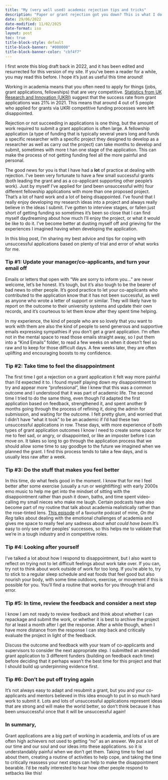 ```yaml
---
title: "My (very well used) academic rejection tips and tricks"
description: "Paper or grant rejection got you down? This is what I do to get over the slump."
date: 29/06/2022
date-modified: 11/02/2025
date-format: iso
layout: post
toc: true
title-block-style: default
title-block-banner: "#000000"
title-block-banner-color: "cbf4f7"
---
```


::: {.callout-note}

I first wrote this blog draft back in 2022, and it has been edited and
resurrected for this version of my site. If you've been a reader for a
while, you may read this before. I hope it's just as
useful this time around!

:::


Working in academia means that you often need to apply for things 
(jobs, grant applications, fellowships) that are very competitive. 
[Statistics from UK Research and Innovation (UKRI)](https://www.timeshighereducation.com/news/ukri-success-rates-fall-grant-applications-ramp#:~:text=According%20to%20the%20latest%20figures,per%20cent%20the%20year%20before.) suggest that the success rate from grant applications was 21% in 2021. This means that around 4 out 
of 5 people who applied for grants via UKRI competitive funding 
processes were left disappointed. 



Rejection or not succeeding in applications is one thing, but the 
amount of work required to submit a grant application is often large.
A fellowship application (a type of funding that is typically several 
years long and funds a specific researcher with a specific project 
they designed to develop as a researcher as well as carry out the 
project) can take months to develop and submit, sometimes with more t
han one stage of the application. This can make the process of not 
getting funding feel all the more painful and personal.


The good news for you is that I have had a **lot** of practice at dealing 
with rejection. I've been very fortunate to have a few small successful 
grants (both leading the grant and as a co-applicant supporting other 
people's work). Just by myself I've applied for (and been unsuccessful
with) four different fellowship applications with more than one
proposed project. That's a lot of hard work and a lot of being 
disappointed. I've found that I really enjoy developing my research 
ideas into a project and always really believe in the ideas I submit. 
I've gotten to interview stages, or fallen just short of getting 
funding so sometimes it's been so close that I can find myself 
daydreaming about how much I'll enjoy the project, or what it would be like 
to do it.  I've become better at dusting myself off and grieving for 
the experiences I imagined having when developing the application. 


In this blog post, I'm sharing my best advice and tips for coping with 
unsuccessful applications based on plenty of trial and error of what works for me. 

### Tip #1: Update your manager/co-applicants, and turn your email off

Emails or letters that open with "We are sorry to inform you..." are 
never welcome, let's be honest. It's tough, but it's also tough to be 
the bearer of bad news to other people. It's good practice to let your 
co-applicants who contributed to the application know that it has not 
been successful, as well as anyone who wrote a letter of support or 
similar. They will likely have to report on the outcome to their 
university systems and update their own records, and it's courteous 
to let them know after they spent time helping. 

In my experience, the kind of people who are so lovely that you want
to work with them are also the kind of people to send generous and 
supportive emails expressing sympathies if you don't get a grant 
application. I'm often not in the mental space to read those emails 
straight away, so I put them into a "Kind Emails" folder, to read a 
few weeks on when it doesn't feel so raw and to keep for those difficult 
days. A few weeks later, they are often uplifting and encouraging boosts
to my confidence.


### Tip #2: Take time to feel the disappointment
The  first time I got a rejection on a grant application it felt way 
more painful than I'd expected it to. I found myself playing down my 
disappointment to try and appear more "professional", like I knew that 
this was a common outcome and I understood that it was part of academic 
life. The second time I tried to do the same thing, even though I'd 
adapted the first application based on feedback, strengthened it, and 
spent another 9 months going through the process of refining it, doing 
the admin for submission, and waiting for the outcome. I felt pretty 
glum, and worried that I didn't have "what it took" to be an academic 
if I'd had these two unsuccessful applications in row. These days, 
with more experience of both types of grant application outcomes I 
know I need to create some space for me to feel sad, or angry, or 
disappointed, or like an imposter before I can move on. It takes so 
long to go through the application process that we should allow some 
time to say goodbye to the future we imagined when we planned the grant.
I find this process tends to take a few days, and is usually less raw 
after a week.

### Tip #3: Do the stuff that makes you feel better
In this time, do what feels good in the moment. I know that for me I 
feel better after some exercise (usually a run or weightlifting) with 
early 2000s emo music to help me get into the mindset of sitting with 
the disappointment rather than push it down, baths, and time spent
video-calling my small nieces who make me laugh. Certain podcasts 
have also become part of my routine that talk about academia 
realistically rather than the rose-tinted lens. [This episode](https://onthereg.buzzsprout.com/1187141/episodes/5729434-everything-is-terrible-but-at-least-we-have-pandemic-homewares) 
of a favourite podcast of mine, *On the Reg* talks about dealing with 
the emotional challenges of academia and gives me space to really feel
any sadness about *what could have been*.It's easy to only see other 
peoples' successes, so this helps me to validate that we're in a tough
industry and in competitive roles. 

### Tip #4: Looking after yourself
I've talked a lot about how I respond to disappointment, but I also want
to reflect on trying not to let difficult feelings about work take over.
If you can, try not to think about work outside of work for too long.
If you're able to, try to stick to a regular sleep schedule and eat 
foods that feel good but also nourish your body, with some time 
outdoors, exercise, or movement if this is possible for you. You'll 
find a routine that works for you through trial and error. 


### Tip #5: In time, review the feedback and consider a next step
I know I am not ready to review feedback and think about whether I 
can repackage and submit the work, or whether it is best to archive 
the project for at least a month after I get the response. After a 
while though, when I have more distance from the response I can step 
back and critically evaluate the project in light of the feedback. 
 
Discuss the outcome and feedback with your team of co-applicants and 
supervisors to consider the next appropriate step. I submitted an 
amended grant application to 3 different funders (building on feedback each time) 
before deciding that it perhaps wasn't the best time for this project
and that I should build up underpinning evidence first.



### Tip #6: Don't be put off trying again
It's not always easy to adapt and resubmit a grant, but you and your 
co-applicants and mentors believed in this idea enough to put in so 
much hard work to submit it. Lots and lots of unsuccessful applications 
represent ideas that are strong and will make the world better, so 
don't think because it has been unsuccessful once that it will be 
unsuccessful again!



### In summary,
Grant applications are a big part of working in academia, and lots of 
us are often high achievers not used to getting "no" as an answer. We 
put a lot of our time and our soul and our ideas into these applications.
so it is understandably painful when we don't get them. Taking time 
to feel sad about them, creating a routine of activities to help cope,
and taking the time to critically reassess your next steps can help 
to make the disappointment bearable. I'd be really interested to 
hear how other people respond to setbacks like this!